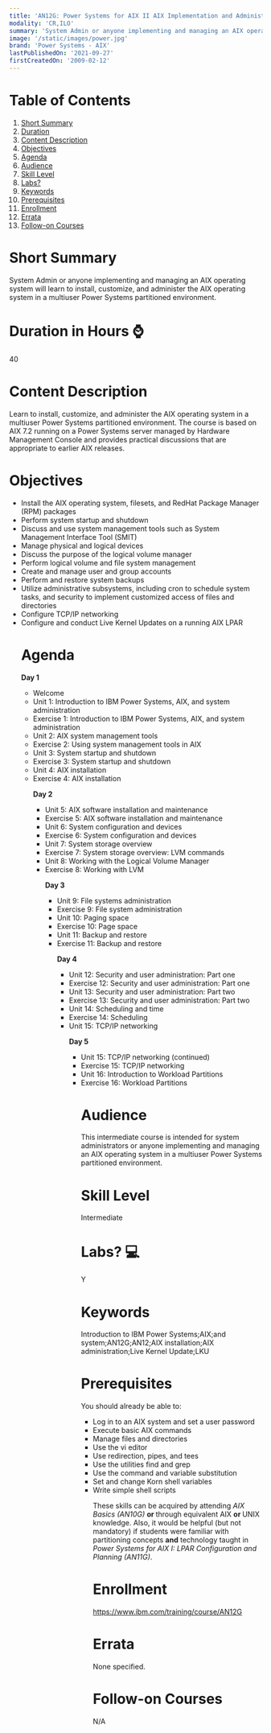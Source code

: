 ```yaml
---
title: 'AN12G: Power Systems for AIX II AIX Implementation and Administration'
modality: 'CR,ILO'
summary: 'System Admin or anyone implementing and managing an AIX operating system will learn to install, customize, and administer the AIX operating system in a multiuser Power Systems partitioned environment.'
image: '/static/images/power.jpg'
brand: 'Power Systems - AIX'
lastPublishedOn: '2021-09-27'
firstCreatedOn: '2009-02-12'
---
```

# Table of Contents
1.  [Short Summary](#short-summary)
2.  [Duration](#duration-in-hours-)
3.  [Content Description](#content-description)
4.  [Objectives](#objectives)
5.  [Agenda](#agenda)
6.  [Audience](#audience)
7.  [Skill Level](#skill-level)
8.  [Labs?](#labs-)
9.  [Keywords](#keywords)
10. [Prerequisites](#prerequisites)
11. [Enrollment](#enrollment)
12. [Errata](#errata)
13. [Follow-on Courses](#follow-on-courses)

# Short Summary
System Admin or anyone implementing and managing an AIX operating system will learn to install, customize, and administer the AIX operating system in a multiuser Power Systems partitioned environment.

# Duration in Hours ⌚
40

# Content Description
<p>Learn to install, customize, and administer the AIX operating system in a multiuser Power Systems partitioned environment. The course is based on AIX 7.2 running on a Power Systems server managed by Hardware Management Console and provides practical discussions that are appropriate to earlier AIX releases.</p>

# Objectives
<ul /><li />Install the AIX operating system, filesets, and RedHat Package Manager (RPM) packages<li />Perform system startup and shutdown<li />Discuss and use system management tools such as System Management Interface Tool (SMIT)<li />Manage physical and logical devices<li />Discuss the purpose of the logical volume manager<li />Perform logical volume and file system management<li />Create and manage user and group accounts<li />Perform and restore system backups<li />Utilize administrative subsystems, including cron to schedule system tasks, and security to implement customized access of files and directories<li />Configure TCP/IP networking<li />Configure and conduct Live Kernel Updates on a running AIX LPAR

# Agenda
<p><strong>Day 1</strong></p><ul /><li />Welcome<li />Unit 1: Introduction to IBM Power Systems, AIX, and system administration<li />Exercise 1: Introduction to IBM Power Systems, AIX, and system administration<li />Unit 2: AIX system management tools<li />Exercise 2: Using system management tools in AIX<li />Unit 3: System startup and shutdown<li />Exercise 3: System startup and shutdown<li />Unit 4: AIX installation<li />Exercise 4: AIX installation<p><strong>Day 2</strong></p><ul /><li />Unit 5: AIX software installation and maintenance<li />Exercise 5: AIX software installation and maintenance<li />Unit 6: System configuration and devices<li />Exercise 6: System configuration and devices<li />Unit 7: System storage overview<li />Exercise 7: System storage overview: LVM commands<li />Unit 8: Working with the Logical Volume Manager<li />Exercise 8: Working with LVM<p><strong>Day 3</strong></p><ul /><li />Unit 9: File systems administration<li />Exercise 9: File system administration<li />Unit 10: Paging space<li />Exercise 10: Page space<li />Unit 11: Backup and restore<li />Exercise 11: Backup and restore<p><strong>Day 4</strong></p><ul /><li />Unit 12: Security and user administration: Part one<li />Exercise 12: Security and user administration: Part one<li />Unit 13: Security and user administration: Part two<li />Exercise 13: Security and user administration: Part two<li />Unit 14: Scheduling and time<li />Exercise 14: Scheduling<li />Unit 15: TCP/IP networking<p><strong>Day 5</strong></p><ul /><li />Unit 15: TCP/IP networking (continued)<li />Exercise 15: TCP/IP networking<li />Unit 16: Introduction to Workload Partitions<li />Exercise 16: Workload Partitions

# Audience
<p>This intermediate course is intended for system administrators or anyone implementing and managing an AIX operating system in a multiuser Power Systems partitioned environment.</p>

# Skill Level
Intermediate        

# Labs? 💻
Y

# Keywords
Introduction to IBM Power Systems;AIX;and system;AN12G;AN12;AIX installation;AIX administration;Live Kernel Update;LKU

# Prerequisites
<p>You should already be able to:</p><ul /><li />Log in to an AIX system and set a user password<li />Execute basic AIX commands<li />Manage files and directories<li />Use the vi editor<li />Use redirection, pipes, and tees<li />Use the utilities find and grep<li />Use the command and variable substitution<li />Set and change Korn shell variables<li />Write simple shell scripts<p>These skills can be acquired by attending <i>AIX Basics (AN10G)</i> <strong>or </strong>through equivalent AIX <strong>or </strong>UNIX knowledge. Also, it would be helpful (but not mandatory) if students were familiar with partitioning concepts <strong>and</strong> technology taught in <i>Power Systems for AIX I: LPAR Configuration and Planning (AN11G)</i>.</p>

# Enrollment
https://www.ibm.com/training/course/AN12G

# Errata
None specified.

# Follow-on Courses
N/A

